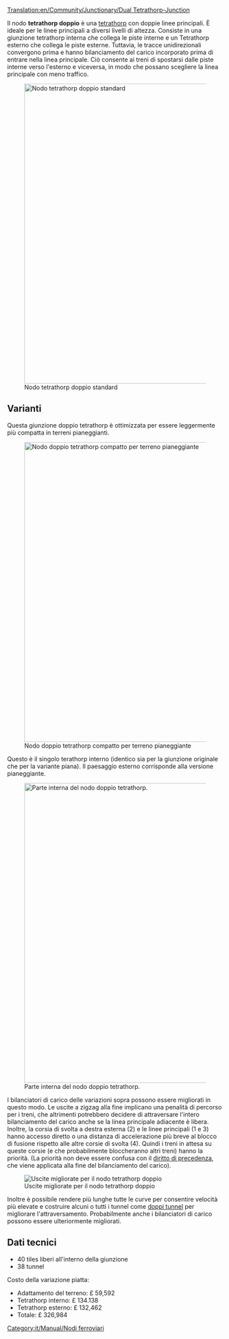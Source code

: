 [[Translation:en/Community/Junctionary/Dual Tetrathorp-Junction]]

{{it/Community/Nodo/Nodi ferroviari}}
Il nodo '''tetrathorp doppio''' è una [[it/Community/Nodo/Tetrathorp|tetrathorp]] con doppie linee principali. È ideale per le linee principali a diversi livelli di altezza. Consiste in una giunzione tetrathorp interna che collega le piste interne e un Tetrathorp esterno che collega le piste esterne. Tuttavia, le tracce unidirezionali convergono prima e hanno bilanciamento del carico incorporato prima di entrare nella linea principale. Ciò consente ai treni di spostarsi dalle piste interne verso l'esterno e viceversa, in modo che possano scegliere la linea principale con meno traffico.

[[File:en/Community/Junctionary/Dual Ttj orig.png|center|thumb|700px|Nodo tetrathorp doppio standard]]

{{it/Community/Nodo/Requisiti nodo|Circa £330,000|3|1|0|1,5|1|1|1|1|0|0|0||I treni guasti bloccano una sola linea.|
* Può gestire molti treni alla volta.
* Richiede la patch [[en/Archive/Manual/Settings/Build on slopes | building on slopes]] da abilitare (solo per le vecchie versioni di OpenTTD).
* Chiaramente strutturato, quindi probabilmente più facile da ricordare e da costruire rispetto alle giunzioni ugualmente grandi.
* Design modulare: puoi costruire prima le corsie interne, con poco spazio in più rispetto al singolo [[it/Community/Nodo/Tetrathorp|nodo tetrathorp]] e aggiungere successivamente le corsie esterne.
'''Suggerimenti'''
* Inizia a costruire il singolo Tetrathorp interno (controlla se funziona) quindi espandi la giunzione verso l'esterno.
* Le corsie esterne per girare a destra possono essere facilmente allungate, in modo che possano contenere il tuo treno più lungo.
}}

==Varianti==
Questa giunzione doppio tetrathorp è ottimizzata per essere leggermente più compatta in terreni pianeggianti.

[[File:en/Community/Junctionary/Dual Ttj flat.png|center|thumb|700px|Nodo doppio tetrathorp compatto per terreno pianeggiante]]

Questo è il singolo terathorp interno (identico sia per la giunzione originale che per la variante piana). Il paesaggio esterno corrisponde alla versione pianeggiante.

[[File:en/Community/Junctionary/Dual Ttj part.png|center|thumb|700px|Parte interna del nodo doppio tetrathorp.]]

I bilanciatori di carico delle variazioni sopra possono essere migliorati in questo modo. Le uscite a zigzag alla fine implicano una penalità di percorso per i treni, che altrimenti potrebbero decidere di attraversare l'intero bilanciamento del carico anche se la linea principale adiacente è libera. Inoltre, la corsia di svolta a destra esterna (2) e le linee principali (1 e 3) hanno accesso diretto o una distanza di accelerazione più breve al blocco di fusione rispetto alle altre corsie di svolta (4). Quindi i treni in attesa su queste corsie (e che probabilmente bloccheranno altri treni) hanno la priorità. (La priorità non deve essere confusa con il [[en/Confluenza con priorità|diritto di precedenza]], che viene applicata alla fine del bilanciamento del carico).

[[File:en/Community/Junctionary/Dual Ttj exits.png|center|frame|Uscite migliorate per il nodo tetrathorp doppio]]

Inoltre è possibile rendere più lunghe tutte le curve per consentire velocità più elevate e costruire alcuni o tutti i tunnel come [[it/Community/Junctionary/Doppi tunnel|doppi tunnel]] per migliorare l'attraversamento. Probabilmente anche i bilanciatori di carico possono essere ulteriormente migliorati.

==Dati tecnici==
* 40 tiles liberi all'interno della giunzione
* 38 tunnel
Costo della variazione piatta:
* Adattamento del terreno: £ 59,592
* Tetrathorp interno: £ 134.138
* Tetrathorp esterno: £ 132,462
* Totale: £ 326,984

[[Category:it/Manual/Nodi ferroviari]]